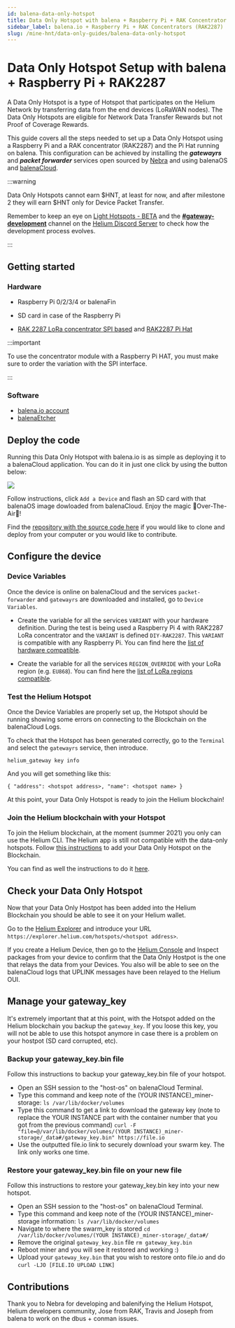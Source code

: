 ```yaml
---
id: balena-data-only-hotspot
title: Data Only Hotspot with balena + Raspberry Pi + RAK Concentrator RAK2287
sidebar_label: balena.io + Raspberry Pi + RAK Concentrators (RAK2287)
slug: /mine-hnt/data-only-guides/balena-data-only-hotspot
---
```


# Data Only Hotspot Setup with balena + Raspberry Pi + RAK2287


A Data Only Hotspot is a type of Hotspot that participates on the Helium Network by transferring
data from the end devices (LoRaWAN nodes). The Data Only Hotspots are eligible for Network Data
Transfer Rewards but not Proof of Coverage Rewards.

This guide covers all the steps needed to set up a Data Only Hotspot using a Raspberry Pi and a RAK
concentrator (RAK2287) and the Pi Hat running on balena. This configuration can be achieved by
installing the **_gatewayrs_** and **_packet forwarder_** services open sourced by
[Nebra](https://github.com/nebraltd) and using balenaOS and [balenaCloud](https://balena.io).

:::warning

Data Only Hotspots cannot earn $HNT, at least for now, and after milestone 2 they will earn $HNT
only for Device Packet Transfer.

Remember to keep an eye on [Light Hotspots - BETA](/mine-hnt/light-hotspots) and the
**[#gateway-development](discord://discord.com/channels/404106811252408320/784462269072277576)**
channel on the [Helium Discord Server](https://discord.gg/helium) to check how the development
process evolves.

:::

## Getting started

### Hardware

- Raspberry Pi 0/2/3/4 or balenaFin
- SD card in case of the Raspberry Pi

- [RAK 2287 LoRa concentrator SPI based](https://store.rakwireless.com/products/rak2287-lpwan-gateway-concentrator-module)
  and [RAK2287 Pi Hat](https://store.rakwireless.com/products/rak2287-pi-hat)

:::important

To use the concentrator module with a Raspberry Pi HAT, you must make sure to order the variation
with the SPI interface.

:::

### Software

- [balena.io account](https://dashboard.balena-cloud.com/)
- [balenaEtcher](https://balena.io/etcher)

## Deploy the code

Running this Data Only Hotspot with balena.io is as simple as deploying it to a balenaCloud
application. You can do it in just one click by using the button below:

[![](https://www.balena.io/deploy.png)](https://dashboard.balena-cloud.com/deploy?repoUrl=https://github.com/mpous/helium-data-hotspot)

Follow instructions, click `Add a Device` and flash an SD card with that balenaOS image dowloaded
from balenaCloud. Enjoy the magic 🌟Over-The-Air🌟!

Find the [repository with the source code here](https://github.com/mpous/helium-data-hotspot) if you
would like to clone and deploy from your computer or you would like to contribute.

## Configure the device

### Device Variables

Once the device is online on balenaCloud and the services `packet-forwarder` and `gatewayrs` are
downloaded and installed, go to `Device Variables`.

- Create the variable for all the services `VARIANT` with your hardware definition. During the test
  is being used a Raspberry Pi 4 with RAK2287 LoRa concentrator and the `VARIANT` is defined
  `DIY-RAK2287`. This `VARIANT` is compatible with any Raspberry Pi. You can find here the
  [list of hardware compatible](https://github.com/NebraLtd/helium-hardware-definitions).

- Create the variable for all the services `REGION_OVERRIDE` with your LoRa region (e.g. `EU868`).
  You can find here the [list of LoRa regions compatible](https://github.com/NebraLtd/hm-pktfwd).

### Test the Helium Hotspot

Once the Device Variables are properly set up, the Hotspot should be running showing some errors on
connecting to the Blockchain on the balenaCloud Logs.

To check that the Hotspot has been generated correctly, go to the `Terminal` and select the
`gatewayrs` service, then introduce.

`helium_gateway key info`

And you will get something like this:

`{ "address": <hotspot address>, "name": <hotspot name> }`

At this point, your Data Only Hotspot is ready to join the Helium blockchain!

### Join the Helium blockchain with your Hotspot

To join the Helium blockchain, at the moment (summer 2021) you only can use the Helium CLI. The
Helium app is still not compatible with the data-only hotspots. Follow
[this instructions](https://github.com/mpous/helium-data-hotspot/#join-the-helium-blockchain-with-your-data-only-hotspot)
to add your Data Only Hotspot on the Blockchain.

You can find as well the instructions to do it
[here](https://github.com/mpous/helium-data-hotspot/#join-the-helium-blockchain-with-your-data-only-hotspot).

## Check your Data Only Hotspot

Now that your Data Only Hostpot has been added into the Helium Blockchain you should be able to see
it on your Helium wallet.

Go to the [Helium Explorer](https://explorer.helium.com/) and introduce your URL
`https://explorer.helium.com/hotspots/<hotspot address>`.

If you create a Helium Device, then go to the [Helium Console](https://console.helium.com) and
Inspect packages from your device to confirm that the Data Only Hostpot is the one that relays the
data from your Devices. You also will be able to see on the balenaCloud logs that UPLINK messages
have been relayed to the Helium OUI.

## Manage your gateway_key

It's extremely important that at this point, with the Hotspot added on the Helium blockchain you
backup the `gateway_key`. If you loose this key, you will not be able to use this hotspot anymore in
case there is a problem on your hostpot (SD card corrupted, etc).

### Backup your gateway_key.bin file

Follow this instructions to backup your gateway_key.bin file of your hotspot.

- Open an SSH session to the "host-os" on balenaCloud Terminal.
- Type this command and keep note of the (YOUR INSTANCE)\_miner-storage:
  `ls /var/lib/docker/volumes`
- Type this command to get a link to download the gateway key (note to replace the YOUR INSTANCE
  part with the container number that you got from the previous command)
  `curl -F "file=@/var/lib/docker/volumes/(YOUR INSTANCE)_miner-storage/_data#/gateway_key.bin" https://file.io`
- Use the outputted file.io link to securely download your swarm key. The link only works one time.

### Restore your gateway_key.bin file on your new file

Follow this instructions to restore your gateway_key.bin key into your new hotspot.

- Open an SSH session to the "host-os" on balenaCloud Terminal.
- Type this command and keep note of the (YOUR INSTANCE)\_miner-storage information:
  `ls /var/lib/docker/volumes`
- Navigate to where the swarm_key is stored
  `cd /var/lib/docker/volumes/(YOUR INSTANCE)_miner-storage/_data#/`
- Remove the original `gateway_key.bin` file `rm gateway_key.bin`
- Reboot miner and you will see it restored and working :)
- Upload your `gateway_key.bin` that you wish to restore onto file.io and do
  `curl -LJO [FILE.IO UPLOAD LINK]`

## Contributions

Thank you to Nebra for developing and balenifying the Helium Hotspot, Helium developers community,
Jose from RAK, Travis and Joseph from balena to work on the dbus + conman issues.

